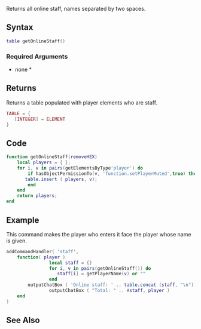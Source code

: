 
{{Useless Function}}
<!--{{Delete|It is not useful, and is the same as getOnlineAdmins}}-->
Returns all online staff, names separated by two spaces.
==Syntax==
<syntaxhighlight lang="lua">table getOnlineStaff()</syntaxhighlight>

===Required Arguments===
* none *

==Returns==
Returns a table populated with player elements who are staff.
<syntaxhighlight lang="lua">
TABLE = {
   [INTEGER] = ELEMENT
}
</syntaxhighlight>

==Code==
<section name="Server only" class="server" show="true">
<syntaxhighlight lang="lua">
function getOnlineStaff(removeHEX)
    local players = { };
    for i, v in pairs(getElementsByType'player') do
        if hasObjectPermissionTo(v, 'function.setPlayerMuted',true) then
	   table.insert ( players, v);
        end
    end
    return players;
end
</syntaxhighlight>
</section>

==Example==
<section name="Example" class="server" show="true">
This command makes the player who enters it face the player whose name is given.
<syntaxhighlight lang="lua">
addCommandHandler( 'staff',
	function( player )
                local staff = {}
                for i, v in pairs(getOnlineStaff()) do
                   staff[i] = getPlayerName(v) or ""
                end
		outputChatBox ( 'Online staff: ' .. table.concat (staff, "\n") )
                outputChatBox ( "Total: " .. #staff, player )
	end
)
</syntaxhighlight>
</section>

==See Also==
{{Useful_Functions}}